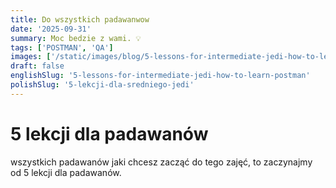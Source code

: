 ```yaml
---
title: Do wszystkich padawanwow
date: '2025-09-31'
summary: Moc bedzie z wami. 💡
tags: ['POSTMAN', 'QA']
images: ['/static/images/blog/5-lessons-for-intermediate-jedi-how-to-learn-postman/postman-automated-tests-tips-starwars-jedi-tips.png']
draft: false
englishSlug: '5-lessons-for-intermediate-jedi-how-to-learn-postman'
polishSlug: '5-lekcji-dla-sredniego-jedi'
---
```



# 5 lekcji dla padawanów

wszystkich padawanów jaki chcesz zacząć do tego zajęć, to zaczynajmy od 5 lekcji dla padawanów.